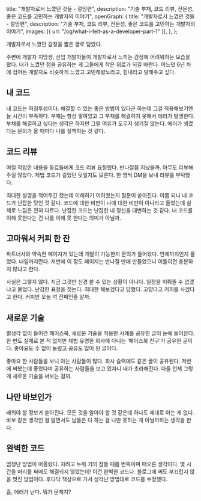   title: "개발자로서 느꼈던 것들 - 절망편",
  description:
    "기술 부채, 코드 리뷰, 전문성, 좋은 코드를 고민하는 개발자의 이야기",
  openGraph: {
    title: "개발자로서 느꼈던 것들 - 절망편",
    description:
      "기술 부채, 코드 리뷰, 전문성, 좋은 코드를 고민하는 개발자의 이야기",
    images: [{ url: "/og/what-i-felt-as-a-developer-part-1" }],
  },
};

개발자로서 느꼈던 감정을 짧은 글로 담았다.

주변에 개발자 지망생, 신입 개발자들이 개발자로서 느끼는 감정에 어려워하는 모습을 봤다. 내가 느꼈던 점을 공유하는 게 그들에게 작은 위로가 되길 바란다. 어느덧 6년 차에 접어든 개발자도 비슷하게 느꼈고 고민해왔노라고, 힘내라고 말해주고 싶다.

## 내 코드

내 코드는 허점투성이다. 해결할 수 있는 좋은 방법이 있다곤 하는데 그걸 적용해보기엔 늘 시간이 부족하다. 부채는 항상 쌓여있고 그 부채를 해결하지 못해서 에러가 발생한다. 부채를 해결하고 싶다는 생각은 하지만 그럴 여유가 도무지 생기질 않는다. 에러가 생겼다는 문의가 올 때마다 나를 질책하는 것 같다.

## 코드 리뷰

며칠 작업한 내용을 동료들에게 코드 리뷰 요청했다. 반나절쯤 지났을까. 아무도 리뷰해주질 않았다. 제법 코드가 길었던 탓일지도 모른다. 한 명씩 DM을 보내 리뷰를 부탁했다.

최대한 설명을 적어두긴 했는데 이해하기 어려웠는지 질문이 쏟아진다. 이쯤 되니 내 코드가 난잡한 탓인 것 같다. 코드에 대한 비판이 나에 대한 비판이 아니라고 들었는데 실제로 느낌은 전혀 다르다. 난잡한 코드는 난잡한 내 정신을 대변하는 것 같다. 내 코드를 이해 못한다는 건 나를 이해 못 한다는 의미가 아닐까.

## 고마워서 커피 한 잔

파트너사와 약속한 페이지가 있는데 개발이 가능한지 문의가 들어왔다. 언제까지인지 물었다. 내일까지란다. 저번에 이 정도 페이지는 반나절 만에 만들었으니 이틀이면 충분하지 않냐고 한다.

사실은 그렇지 않다. 지금 그것만 신경 쓸 수 있는 상황이 아니다. 일정을 미뤄줄 수 없겠냐고 물었다. 난감한 표정을 짓는다. 최대한 해보겠다고 답했다. 고맙다고 커피를 사겠다고 한다. 커피만 오늘 석 잔째인줄 알까.

## 새로운 기술

별생각 없이 들어간 페이스북, 새로운 기술을 적용한 사례를 공유한 글이 눈에 들어온다. 한 번도 실제로 본 적 없지만 제법 유명한 회사에 다니는 ‘페이스북 친구’가 공유한 글이다. 좋아요도 수 없이 눌렸고 공유도 많이 된 글이다.

좋아요 한 사람들을 보니 아는 사람들이 많다. 회사 슬랙에도 같은 글이 공유된다. 저번에 써봤는데 좋았다며 공유하는 사람들을 보고 있자니 내가 초라해진다. 다들 언제 그렇게 새로운 기술을 써보는 걸까.

## 나만 바보인가

배워야 할 정보가 쏟아진다. 모든 것을 알아야 할 것 같은데 하나도 제대로 아는 게 없다. 바보 같은 생각인 걸 알면서도 남들은 다 하는 걸 나만 못하는 게 아닐까하는 생각을 한다.

## 완벽한 코드

엄청난 방법이 떠올랐다. 자려고 누워 거의 잠들 때쯤 번뜩이며 떠오른 생각이다. 몇 시간을 머리를 싸매도 해결되지 않았는데! 이건 완벽한 코드다. 블로그에 써도 부끄럽지 않을 멋진 방법이다. 후다닥 책상으로 가서 생각난 방법대로 코드를 수정했다.

흠, 에러가 난다. 뭐가 문제지?
